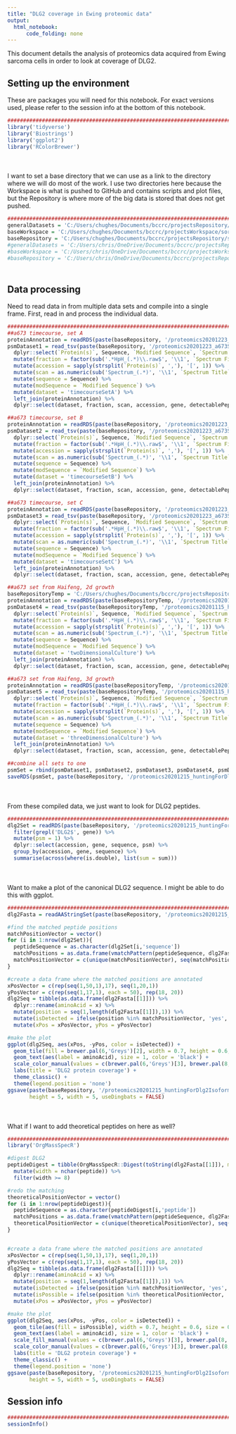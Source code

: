```yaml
---
title: "DLG2 coverage in Ewing proteomic data"
output:
  html_notebook:
      code_folding: none
---
```


This document details the analysis of proteomics data acquired from Ewing sarcoma cells in order to look at coverage of DLG2.

## Setting up the environment

These are packages you will need for this notebook. For exact versions used, please refer to the session info at the bottom of this notebook.

```r
##########################################################################################
library('tidyverse')
library('Biostrings')
library('ggplot2')
library('RColorBrewer')
```

<div style="margin-bottom:50px;"></div>

I want to set a base directory that we can use as a link to the directory where we will do most of the work. I use two directories here because the Workspace is what is pushed to GitHub and contains scripts and plot files, but the Repository is where more of the big data is stored that does not get pushed.

```r
##########################################################################################
generalDatasets = 'C:/Users/chughes/Documents/bccrc/projectsRepository/generalDatasets'
baseWorkspace = 'C:/Users/chughes/Documents/bccrc/projectsWorkspace/sorensenLab/relatedToDlg2'
baseRepository = 'C:/Users/chughes/Documents/bccrc/projectsRepository/sorensenLab/relatedToDlg2'
#generalDatasets = 'C:/Users/chris/OneDrive/Documents/bccrc/projectsRepository/generalDatasets'
#baseWorkspace = 'C:/Users/chris/OneDrive/Documents/bccrc/projectsWorkspace/sorensenLab/relatedToYbx1'
#baseRepository = 'C:/Users/chris/OneDrive/Documents/bccrc/projectsRepository/sorensenLab/relatedToYbx1'
```

<div style="margin-bottom:50px;"></div>

## Data processing

Need to read data in from multiple data sets and compile into a single frame. First, read in and process the individual data.

```r
##########################################################################################
##a673 timecourse, set A
proteinAnnotation = readRDS(paste(baseRepository, '/proteomics20201223_a673ShEwsFli1DoxTimecourseSetA/uniprotHumanJan2021.fasta.annotated.rds', sep = ''))
psmDataset1 = read_tsv(paste(baseRepository, '/proteomics20201223_a673ShEwsFli1DoxTimecourseSetA/20201223_A673ShEwsFli1DoxTimecourseSetA_TMT16_HpH_Default_PSM_Report.txt', sep = '')) %>%
  dplyr::select(`Protein(s)`, Sequence, `Modified Sequence`, `Spectrum File`, `Spectrum Title`) %>%
  mutate(fraction = factor(sub('.*HpH_(.*)\\.raw$', '\\1', `Spectrum File`), levels = seq(1,36,1))) %>%
  mutate(accession = sapply(strsplit(`Protein(s)`, ','), '[', 1)) %>%
  mutate(scan = as.numeric(sub('Spectrum_(.*)', '\\1', `Spectrum Title`))) %>%
  mutate(sequence = Sequence) %>%
  mutate(modSequence = `Modified Sequence`) %>%
  mutate(dataset = 'timecourseSetA') %>%
  left_join(proteinAnnotation) %>%
  dplyr::select(dataset, fraction, scan, accession, gene, detectablePeptides, sequence, modSequence)

##a673 timecourse, set B
proteinAnnotation = readRDS(paste(baseRepository, '/proteomics20201223_a673ShEwsFli1DoxTimecourseSetB/uniprotHumanJan2021.fasta.annotated.rds', sep = ''))
psmDataset2 = read_tsv(paste(baseRepository, '/proteomics20201223_a673ShEwsFli1DoxTimecourseSetB/20201223_A673ShEwsFli1DoxTimecourseSetB_TMT16_HpH_Default_PSM_Report.txt', sep = '')) %>%
  dplyr::select(`Protein(s)`, Sequence, `Modified Sequence`, `Spectrum File`, `Spectrum Title`) %>%
  mutate(fraction = factor(sub('.*HpH_(.*)\\.raw$', '\\1', `Spectrum File`), levels = seq(1,36,1))) %>%
  mutate(accession = sapply(strsplit(`Protein(s)`, ','), '[', 1)) %>%
  mutate(scan = as.numeric(sub('Spectrum_(.*)', '\\1', `Spectrum Title`))) %>%
  mutate(sequence = Sequence) %>%
  mutate(modSequence = `Modified Sequence`) %>%
  mutate(dataset = 'timecourseSetB') %>%
  left_join(proteinAnnotation) %>%
  dplyr::select(dataset, fraction, scan, accession, gene, detectablePeptides, sequence, modSequence)

##a673 timecourse, set C
proteinAnnotation = readRDS(paste(baseRepository, '/proteomics20201223_a673ShEwsFli1DoxTimecourseSetC/uniprotHumanJan2021.fasta.annotated.rds', sep = ''))
psmDataset3 = read_tsv(paste(baseRepository, '/proteomics20201223_a673ShEwsFli1DoxTimecourseSetC/20201223_A673ShEwsFli1DoxTimecourseSetC_TMT16_HpH_Default_PSM_Report.txt', sep = '')) %>%
  dplyr::select(`Protein(s)`, Sequence, `Modified Sequence`, `Spectrum File`, `Spectrum Title`) %>%
  mutate(fraction = factor(sub('.*HpH_(.*)\\.raw$', '\\1', `Spectrum File`), levels = seq(1,36,1))) %>%
  mutate(accession = sapply(strsplit(`Protein(s)`, ','), '[', 1)) %>%
  mutate(scan = as.numeric(sub('Spectrum_(.*)', '\\1', `Spectrum Title`))) %>%
  mutate(sequence = Sequence) %>%
  mutate(modSequence = `Modified Sequence`) %>%
  mutate(dataset = 'timecourseSetC') %>%
  left_join(proteinAnnotation) %>%
  dplyr::select(dataset, fraction, scan, accession, gene, detectablePeptides, sequence, modSequence)

##a673 set from Haifeng, 2d growth
baseRepositoryTemp = 'C:/Users/chughes/Documents/bccrc/projectsRepository/sorensenLab/relatedToOthers'
proteinAnnotation = readRDS(paste(baseRepositoryTemp, '/proteomics20201115_haifengA673Dox2d3dSetA/uniprotHumanNov2020.fasta.annotated.rds', sep = ''))
psmDataset4 = read_tsv(paste(baseRepositoryTemp, '/proteomics20201115_haifengA673Dox2d3dSetA/20201115_HaifengA673Dox2d3dSetA_TMT16_HpH_Default_PSM_Report.txt', sep = '')) %>%
  dplyr::select(`Protein(s)`, Sequence, `Modified Sequence`, `Spectrum File`, `Spectrum Title`) %>%
  mutate(fraction = factor(sub('.*HpH_(.*)\\.raw$', '\\1', `Spectrum File`), levels = seq(1,36,1))) %>%
  mutate(accession = sapply(strsplit(`Protein(s)`, ','), '[', 1)) %>%
  mutate(scan = as.numeric(sub('Spectrum_(.*)', '\\1', `Spectrum Title`))) %>%
  mutate(sequence = Sequence) %>%
  mutate(modSequence = `Modified Sequence`) %>%
  mutate(dataset = 'twoDimensionalCulture') %>%
  left_join(proteinAnnotation) %>%
  dplyr::select(dataset, fraction, scan, accession, gene, detectablePeptides, sequence, modSequence)

##a673 set from Haifeng, 3d growth
proteinAnnotation = readRDS(paste(baseRepositoryTemp, '/proteomics20201115_haifengA673Dox2d3dSetB/uniprotHumanNov2020.fasta.annotated.rds', sep = ''))
psmDataset5 = read_tsv(paste(baseRepositoryTemp, '/proteomics20201115_haifengA673Dox2d3dSetB/20201115_HaifengA673Dox2d3dSetB_TMT16_HpH_Default_PSM_Report.txt', sep = '')) %>%
  dplyr::select(`Protein(s)`, Sequence, `Modified Sequence`, `Spectrum File`, `Spectrum Title`) %>%
  mutate(fraction = factor(sub('.*HpH_(.*)\\.raw$', '\\1', `Spectrum File`), levels = seq(1,36,1))) %>%
  mutate(accession = sapply(strsplit(`Protein(s)`, ','), '[', 1)) %>%
  mutate(scan = as.numeric(sub('Spectrum_(.*)', '\\1', `Spectrum Title`))) %>%
  mutate(sequence = Sequence) %>%
  mutate(modSequence = `Modified Sequence`) %>%
  mutate(dataset = 'threeDimensionalCulture') %>%
  left_join(proteinAnnotation) %>%
  dplyr::select(dataset, fraction, scan, accession, gene, detectablePeptides, sequence, modSequence)

##combine all sets to one
psmSet = rbind(psmDataset1, psmDataset2, psmDataset3, psmDataset4, psmDataset5)
saveRDS(psmSet, paste(baseRepository, '/proteomics20201215_huntingForDlg2Isoforms/dataset_compiledPeptides.rds', sep = ''))
```

<div style="margin-bottom:50px;"></div>

From these compiled data, we just want to look for DLG2 peptides.

```r
##########################################################################################
dlg2Set = readRDS(paste(baseRepository, '/proteomics20201215_huntingForDlg2Isoforms/dataset_compiledPeptides.rds', sep = '')) %>%
  filter(grepl('DLG2$', gene)) %>%
  mutate(psm = 1) %>%
  dplyr::select(accession, gene, sequence, psm) %>%
  group_by(accession, gene, sequence) %>%
  summarise(across(where(is.double), list(sum = sum)))
```

<div style="margin-bottom:50px;"></div>

Want to make a plot of the canonical DLG2 sequence. I might be able to do this with ggplot.

```r
##########################################################################################
dlg2Fasta = readAAStringSet(paste(baseRepository, '/proteomics20201215_huntingForDlg2Isoforms/dlg2MainIsoformSequenceUniprot.txt', sep = ''))

#find the matched peptide positions
matchPositionVector = vector()
for (i in 1:nrow(dlg2Set)){
  peptideSequence = as.character(dlg2Set[i,'sequence'])
  matchPositions = as.data.frame(vmatchPattern(peptideSequence, dlg2Fasta))[,c('start','end')]
  matchPositionVector = c(unique(matchPositionVector), seq(matchPositions$start, matchPositions$end, 1))
}

#create a data frame where the matched positions are annotated
xPosVector = c(rep(seq(1,50,1),17), seq(1,20,1))
yPosVector = c(rep(seq(1,17,1), each = 50), rep(18, 20))
dlg2Seq = tibble(as.data.frame(dlg2Fasta[[1]])) %>%
  dplyr::rename(aminoAcid = x) %>%
  mutate(position = seq(1,length(dlg2Fasta[[1]]),1)) %>%
  mutate(isDetected = ifelse(position %in% matchPositionVector, 'yes', 'no')) %>%
  mutate(xPos = xPosVector, yPos = yPosVector)

#make the plot
ggplot(dlg2Seq, aes(xPos, -yPos, color = isDetected)) +
  geom_tile(fill = brewer.pal(6,'Greys')[2], width = 0.7, height = 0.6, size = 0.25) +
  geom_text(aes(label = aminoAcid), size = 1, color = 'black') +
  scale_color_manual(values = c(brewer.pal(6,'Greys')[3], brewer.pal(8,'RdBu')[1])) +
  labs(title = 'DLG2 protein coverage') +
  theme_classic() +
  theme(legend.position = 'none')
ggsave(paste(baseRepository, '/proteomics20201215_huntingForDlg2Isoforms/tileplot_dlg2PeptideCoverageMap.pdf', sep = ''),
       height = 5, width = 5, useDingbats = FALSE)
```

<div style="margin-bottom:50px;"></div>

What if I want to add theoretical peptides on here as well?

```r
##########################################################################################
library('OrgMassSpecR')

#digest DLG2
peptideDigest = tibble(OrgMassSpecR::Digest(toString(dlg2Fasta[[1]]), missed = 0)) %>%
  mutate(width = nchar(peptide)) %>%
  filter(width >= 8)

#redo the matching
theoreticalPositionVector = vector()
for (i in 1:nrow(peptideDigest)){
  peptideSequence = as.character(peptideDigest[i,'peptide'])
  matchPositions = as.data.frame(vmatchPattern(peptideSequence, dlg2Fasta))[,c('start','end')]
  theoreticalPositionVector = c(unique(theoreticalPositionVector), seq(matchPositions$start, matchPositions$end, 1))
}


#create a data frame where the matched positions are annotated
xPosVector = c(rep(seq(1,50,1),17), seq(1,20,1))
yPosVector = c(rep(seq(1,17,1), each = 50), rep(18, 20))
dlg2Seq = tibble(as.data.frame(dlg2Fasta[[1]])) %>%
  dplyr::rename(aminoAcid = x) %>%
  mutate(position = seq(1,length(dlg2Fasta[[1]]),1)) %>%
  mutate(isDetected = ifelse(position %in% matchPositionVector, 'yes', 'no')) %>%
  mutate(isPossible = ifelse(position %in% theoreticalPositionVector, 'yes', 'no')) %>%
  mutate(xPos = xPosVector, yPos = yPosVector)

#make the plot
ggplot(dlg2Seq, aes(xPos, -yPos, color = isDetected)) +
  geom_tile(aes(fill = isPossible), width = 0.7, height = 0.6, size = 0.25) +
  geom_text(aes(label = aminoAcid), size = 1, color = 'black') +
  scale_fill_manual(values = c(brewer.pal(6,'Greys')[3], brewer.pal(8,'Blues')[2])) +
  scale_color_manual(values = c(brewer.pal(6,'Greys')[3], brewer.pal(8,'Reds')[6])) +
  labs(title = 'DLG2 protein coverage') +
  theme_classic() +
  theme(legend.position = 'none')
ggsave(paste(baseRepository, '/proteomics20201215_huntingForDlg2Isoforms/tileplot_dlg2PeptideCoverageMapWithTheoretical.pdf', sep = ''),
       height = 5, width = 5, useDingbats = FALSE)
```

## Session info

```r
##########################################################################################
sessionInfo()
```




